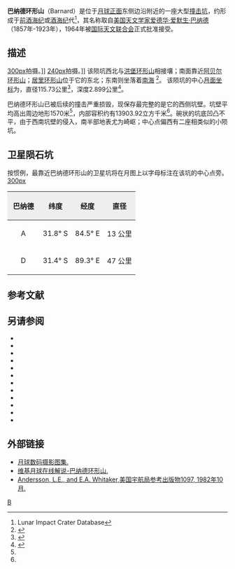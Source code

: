 {{lunar crater data|
 image=Barnard crater AS15-M-2509.jpg|
 caption=[[阿波罗15号|阿波罗15号]]拍摄的南向斜视图|
 latitude=29.79|
 N_or_S=S|
 longitude=85.95|
 E_or_W=E|
 diameter=115.73公里|
 depth=2.899公里|
 colong=276|
 eponym=[[爱德华·爱默生·巴纳德|爱德华·爱·巴纳德]]}}

'''巴纳德环形山'''（Barnard）是位于[[月球正面|月球正面]]东侧边沿附近的一座大型[[撞击坑|撞击坑]]，约形成于[[前酒海纪|前酒海纪]]或[[酒海纪|酒海纪]]代<ref name=LICD>Lunar Impact Crater Database</ref>，其名称取自[[美国|美国]][[天文学家|天文学家]][[爱德华·爱默生·巴纳德|爱德华·爱默生·巴纳德]]（1857年-1923年），1964年被[[国际天文联合会|国际天文联合会]]正式批准接受。

==描述==
[[image:Humboldt_&_Barnard_AS15-M-2510.jpg|300px]]拍摄。]]
[[image:Humboldt_+_Hecataeus_+_Phillips_-_LROC_-_WAC.JPG|240px]]拍摄。]]
该陨坑西北与[[洪堡环形山|洪堡环形山]]相接壤；南面靠近[[阿贝尔环形山|阿贝尔环形山]]；[[居里环形山|居里环形山]]位于它的东北；东南则坐落着[[南海_(月球)|南海]]
<ref>{{Cite web |url=http://planetarynames.wr.usgs.gov/images/Lunar/lac_99_lo.pdf |title=.pdf Crater Barnard on LAC-99 map |access-date=2016-08-06 |archive-date=2013-02-20 |archive-url=https://web.archive.org/web/20130220212215/http://planetarynames.wr.usgs.gov/images/Lunar/lac_99_lo.pdf |dead-url=no }}</ref>。
该陨坑的中心[[月面坐标|月面坐标]]为{{Coord|29.79|S|85.95|E|globe:Moon|nogoogle=1|noosm=1}}，直径115.73公里<ref name="IAU">{{Cite web |url=http://planetarynames.wr.usgs.gov/Feature/608 |title=Directory of the International Astronomical Union |access-date=2016-08-06 |archive-date=2020-11-27 |archive-url=https://web.archive.org/web/20201127013235/http://planetarynames.wr.usgs.gov/Feature/608 |dead-url=no }}</ref>，深度2.899公里<ref>{{Cite web |url=http://fisherka.csolutionshosting.net/astronote/plan/craterdepth/html/CraterDepthFeatureNameWestfall.html |title=John E. Westfall’s Atlas of the Lunar Terminator, Cambridge Univ. Press (2000) |accessdate=2016-08-06 |archive-date=2014-12-18 |archive-url=https://archive.today/20141218234310/http://fisherka.csolutionshosting.net/astronote/plan/craterdepth/html/CraterDepthFeatureNameWestfall.html |dead-url=yes }}</ref>。

巴纳德环形山已被后续的撞击严重损毁，现保存最完整的是它的西侧坑壁。坑壁平均高出周边地形1570米<ref name="LICD"/>，内部容积约有13903.92立方千米<ref name="LICD"/>。碗状的坑底凹凸不平，由于西南坑壁的侵入，南半部地表尤为崎岖；中心点偏西有二座相类似的小陨坑。

==卫星陨石坑==
按惯例，最靠近巴纳德环形山的卫星坑将在月图上以字母标注在该坑的中心点旁。
[[image:Barnard_sattelite_craters_map.jpg|300px]]

{| class="wikitable"
!width="25%" style="background:#eeeeee;" |巴纳德
!width="25%" style="background:#eeeeee;" |纬度
!width="25%" style="background:#eeeeee;" |经度
!width="25%" style="background:#eeeeee;" |直径
|-
|align="center"|A
|align="center"|31.8° S
|align="center"|84.5° E
|align="center"|13 公里
|-
|align="center"|D
|align="center"|31.4° S
|align="center"|89.3° E
|align="center"|47 公里
|}{{clear}}

==参考文献==
{{Reflist}}

==另请参阅==
{{refbegin}}
* {{cite book
  | last1 = Andersson
  | first1 = L. E.
  | last2 = Whitaker
  | first2 = E. A.
  | authorlink2 = Ewen Whitaker
  | date = 1982
  | title = [[NASA|NASA]] Catalogue of Lunar Nomenclature
  | publisher = NASA RP-1097
  | ref = harv
  }}
* {{cite web
  | last = Blue
  | first = Jennifer
  | date = July 25, 2007
  | title = Gazetteer of Planetary Nomenclature
  | publisher = [[United_States_Geological_Survey|USGS]]
  | url = http://planetarynames.wr.usgs.gov/
  | accessdate = 2007-08-05
  | ref = harv
  | archive-date = 2018-12-25
  | archive-url = https://web.archive.org/web/20181225170157/https://planetarynames.wr.usgs.gov/
  | dead-url = no
  }}
* {{cite book
  | last1 = Bussey
  | first1 = B.
  | authorlink1 = Ben Bussey
  | last2 = Spudis
  | first2 = P.
  | authorlink2 = Paul Spudis
  | date = 2004
  | title = The Clementine Atlas of the Moon
  | publisher = Cambridge University Press
  | location = New York
  | isbn = 978-0-521-81528-4
  | ref = harv
  }}
* {{cite book
  | last1 = Cocks
  | first1 = Elijah E.
  | last2 = Cocks
  | first2 = Josiah C.
  | date = 1995
  | title = Who's Who on the Moon: A Biographical Dictionary of Lunar Nomenclature
  | url = https://archive.org/details/isbn_9780936389271
  | publisher = Tudor Publishers
  | isbn = 978-0-936389-27-1
  | ref = harv
  }}
* {{cite web
  | last = McDowell
  | first = Jonathan
  | date = July 15, 2007
  | url = http://host.planet4589.org/astro/lunar/
  | title = Lunar Nomenclature
  | publisher = Jonathan's Space Report
  | accessdate = 2007-10-24
  | ref = harv
  | archive-date = 2018-12-25
  | archive-url = https://web.archive.org/web/20181225170156/http://host.planet4589.org/astro/lunar/
  | dead-url = no
  }}
* {{cite journal| last1 = Menzel| first1 = D. H.| last2 = Minnaert| first2 = M.| last3 = Levin| first3 = B.| last4 = Dollfus| first4 = A.| last5 = Bell| first5 = B.| title = Report on Lunar Nomenclature by the Working Group of Commission 17 of the IAU| doi = 10.1007/BF00171763| journal = Space Science Reviews| volume = 12| issue = 2| pages = 136–186| year = 1971| pmid = | pmc =| bibcode = 1971SSRv...12..136M| ref = harv}}
* {{cite book
  | first = Patrick
  | last = Moore
  | authorlink = Patrick Moore
  | date = 2001
  | title = On the Moon
  | url = https://archive.org/details/patrickmooreonmo00patr
  | publisher = Sterling Publishing Co
  | isbn = 978-0-304-35469-6
  | ref = harv
  }}
* {{cite book
  | first = Fred W.
  | last = Price
  | date = 1988
  | title = The Moon Observer's Handbook
  | publisher = Cambridge University Press
  | isbn = 978-0-521-33500-3
  | ref = harv
  }}
* {{cite book
  | last = Rükl
  | first = Antonín
  | authorlink = Antonín Rükl
  | date = 1990
  | title = Atlas of the Moon
  | publisher = Kalmbach Books
  | isbn = 978-0-913135-17-4
  | ref = harv
  }}
* {{cite book
  | last = Webb
  | first = Rev. T. W.
  | authorlink = Thomas William Webb
  | date = 1962
  | title = Celestial Objects for Common Telescopes
  | url = https://archive.org/details/celestialobjects00webb
  | edition = 6th revised
  | publisher = Dover
  | isbn = 978-0-486-20917-3
  | ref = harv
  }}
* {{cite book
  | first = Ewen A.
  | last = Whitaker
  | authorlink = Ewen Whitaker
  | date = 1999
  | title = Mapping and Naming the Moon
  | publisher = Cambridge University Press
  | isbn = 978-0-521-62248-6
  | ref = harv
  }}
* {{cite book
  | first = Peter T.
  | last = Wlasuk
  | date = 2000
  | title = Observing the Moon
  | publisher = Springer
  | isbn = 978-1-85233-193-1
  | ref = harv
 }}
{{refend}}

==外部链接==
* [http://www.lpi.usra.edu/resources/lunar_orbiter/bin/srch_nam.shtml?Barnard%7C0 月球数码摄影图集.] {{Wayback|url=http://www.lpi.usra.edu/resources/lunar_orbiter/bin/srch_nam.shtml?Barnard%7C0 |date=20201127012852 }}
* [http://the-moon.wikispaces.com/Barnard 维基月球在线解说-巴纳德环形山.] {{Wayback|url=http://the-moon.wikispaces.com/Barnard |date=20180507083602 }}
* [http://planet4589.org/astro/lunar/RP-1097.pdf Andersson, L.E., and E.A. Whitaker,美国宇航局参考出版物1097, 1982年10月.] {{Wayback|url=http://planet4589.org/astro/lunar/RP-1097.pdf |date=20141006125838 }}

[[Category:月球环形山|B]]
{{月球环形山 (A-B)}}